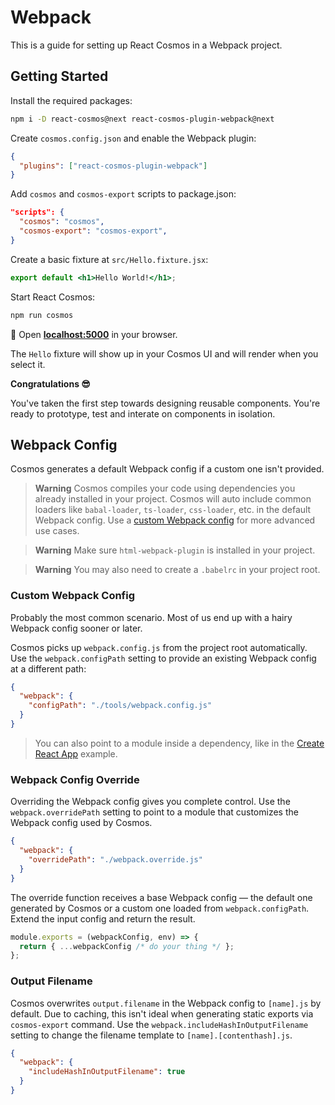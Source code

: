 # Webpack

This is a guide for setting up React Cosmos in a Webpack project.

## Getting Started

Install the required packages:

```bash npm2yarn
npm i -D react-cosmos@next react-cosmos-plugin-webpack@next
```

Create `cosmos.config.json` and enable the Webpack plugin:

```json filename="cosmos.config.json"
{
  "plugins": ["react-cosmos-plugin-webpack"]
}
```

Add `cosmos` and `cosmos-export` scripts to package.json:

```json filename="package.json"
"scripts": {
  "cosmos": "cosmos",
  "cosmos-export": "cosmos-export",
}
```

Create a basic fixture at `src/Hello.fixture.jsx`:

```jsx filename="src/Hello.fixture.jsx"
export default <h1>Hello World!</h1>;
```

Start React Cosmos:

```bash npm2yarn
npm run cosmos
```

🚀 Open **[localhost:5000](http://localhost:5000)** in your browser.

The `Hello` fixture will show up in your Cosmos UI and will render when you select it.

**Congratulations 😎**

You've taken the first step towards designing reusable components. You're ready to prototype, test and interate on components in isolation.

## Webpack Config

Cosmos generates a default Webpack config if a custom one isn't provided.

> **Warning** Cosmos compiles your code using dependencies you already installed in your project. Cosmos will auto include common loaders like `babal-loader`, `ts-loader`, `css-loader`, etc. in the default Webpack config. Use a [custom Webpack config](#custom-webpack-config) for more advanced use cases.

> **Warning** Make sure `html-webpack-plugin` is installed in your project.

> **Warning** You may also need to create a `.babelrc` in your project root.

### Custom Webpack Config

Probably the most common scenario. Most of us end up with a hairy Webpack config sooner or later.

Cosmos picks up `webpack.config.js` from the project root automatically. Use the `webpack.configPath` setting to provide an existing Webpack config at a different path:

```json filename="cosmos.config.json"
{
  "webpack": {
    "configPath": "./tools/webpack.config.js"
  }
}
```

> You can also point to a module inside a dependency, like in the [Create React App](create-react-app.md) example.

### Webpack Config Override

Overriding the Webpack config gives you complete control. Use the `webpack.overridePath` setting to point to a module that customizes the Webpack config used by Cosmos.

```json filename="cosmos.config.json"
{
  "webpack": {
    "overridePath": "./webpack.override.js"
  }
}
```

The override function receives a base Webpack config — the default one generated by Cosmos or a custom one loaded from `webpack.configPath`. Extend the input config and return the result.

```js filename="webpack.override.js"
module.exports = (webpackConfig, env) => {
  return { ...webpackConfig /* do your thing */ };
};
```

### Output Filename

Cosmos overwrites `output.filename` in the Webpack config to `[name].js` by default. Due to caching, this isn't ideal when generating static exports via `cosmos-export` command. Use the `webpack.includeHashInOutputFilename` setting to change the filename template to `[name].[contenthash].js`.

```json filename="cosmos.config.json"
{
  "webpack": {
    "includeHashInOutputFilename": true
  }
}
```
